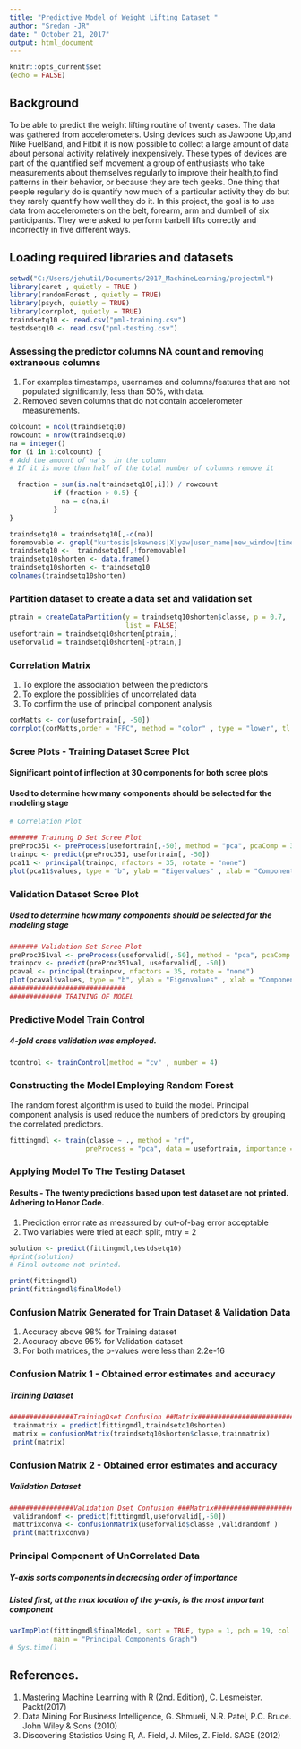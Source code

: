 ---
title: "Predictive Model of Weight Lifting Dataset "
author: "Sredan -JR"
date: " October 21, 2017"
output: html_document
---
```{r setup, include=FALSE}
knitr::opts_current$set
(echo = FALSE)
```
##  Background
To be able to predict the weight lifting routine of twenty cases. The data was gathered from accelerometers. Using devices such as Jawbone Up,and Nike FuelBand, and Fitbit it is now possible to collect a large amount of data about personal activity relatively inexpensively. These types of devices are part of the quantified self movement a group of enthusiasts who take measurements about themselves regularly to improve their health,to find patterns in their behavior, or because they are tech geeks. One thing that people regularly do is quantify how much of a particular activity they do but they rarely quantify how well they do it. In this project, the goal is to use data from accelerometers on the belt, forearm, arm and dumbell of six participants. They were asked to perform barbell lifts correctly and incorrectly in five different ways.   

## Loading required libraries and datasets
```{r}
setwd("C:/Users/jehuti1/Documents/2017_MachineLearning/projectml")
library(caret , quietly = TRUE )
library(randomForest , quietly = TRUE)
library(psych, quietly = TRUE)
library(corrplot, quietly = TRUE)
traindsetq10 <- read.csv("pml-training.csv")
testdsetq10 <- read.csv("pml-testing.csv")
```
### Assessing the predictor columns NA count and removing extraneous columns 
1. For examples timestamps, usernames and columns/features that are not populated significantly, less than 50%,  with data. 
2. Removed seven columns that do not contain accelerometer measurements.

```{r, warning= FALSE }
colcount = ncol(traindsetq10)
rowcount = nrow(traindsetq10)
na = integer()
for (i in 1:colcount) {
# Add the amount of na's  in the column
# If it is more than half of the total number of columns remove it  

  fraction = sum(is.na(traindsetq10[,i])) / rowcount
           if (fraction > 0.5) {
             na = c(na,i)
           }
}

traindsetq10 = traindsetq10[,-c(na)]
foremovable <- grepl("kurtosis|skewness|X|yaw|user_name|new_window|timestamp",colnames(traindsetq10))
traindsetq10 <-  traindsetq10[,!foremovable]
traindsetq10shorten <- data.frame()
traindsetq10shorten <- traindsetq10
colnames(traindsetq10shorten)

```
### Partition dataset to create a data set and validation set
```{r, warning = FALSE}
ptrain = createDataPartition(y = traindsetq10shorten$classe, p = 0.7, 
                             list = FALSE)
usefortrain = traindsetq10shorten[ptrain,]
useforvalid = traindsetq10shorten[-ptrain,]
```

### Correlation Matrix 
1. To explore the association between the predictors
2. To explore the possiblities of uncorrelated data
3. To confirm the use of principal component analysis
```{r}
corMatts <- cor(usefortrain[, -50])
corrplot(corMatts,order = "FPC", method = "color" , type = "lower", tl.cex = 0.8, tl.col = rgb(0,0,0))
```

###  Scree Plots - Training Dataset Scree Plot
#### Significant point of inflection at 30 components for both scree plots
#### Used to determine how many components should be selected for the modeling stage
```{r, warning = FALSE}
# Correlation Plot

####### Training D Set Scree Plot
preProc351 <- preProcess(usefortrain[,-50], method = "pca", pcaComp = 35 )
trainpc <- predict(preProc351, usefortrain[, -50])
pca11 <- principal(trainpc, nfactors = 35, rotate = "none") 
plot(pca11$values, type = "b", ylab = "Eigenvalues" , xlab = "Component"  )
```

### Validation Dataset Scree Plot
##### Used to determine how many components should be selected for the modeling stage
```{r}
####### Validation Set Scree Plot
preProc351val <- preProcess(useforvalid[,-50], method = "pca", pcaComp = 35 )
trainpcv <- predict(preProc351val, useforvalid[, -50])
pcaval <- principal(trainpcv, nfactors = 35, rotate = "none") 
plot(pcaval$values, type = "b", ylab = "Eigenvalues" , xlab = "Component"  )
#############################
############# TRAINING OF MODEL
```
### Predictive Model Train Control 
##### 4-fold cross validation was employed.
 
```{r, warning = FALSE}
tcontrol <- trainControl(method = "cv" , number = 4)
```
### Constructing the Model Employing Random Forest
The random forest algorithm is used to build the model. Principal component analysis is used reduce the numbers of predictors by grouping the correlated predictors.
```{r, warning= FALSE }
fittingmdl <- train(classe ~ ., method = "rf", 
                   preProcess = "pca", data = usefortrain, importance = TRUE)
```
### Applying Model To The Testing Dataset
#### Results - The twenty predictions based upon test dataset are not printed. Adhering to Honor Code.
1. Prediction error rate as meassured by out-of-bag error acceptable
2. Two variables were tried at each split, mtry = 2
```{r, warning = FALSE}
solution <- predict(fittingmdl,testdsetq10)
#print(solution)
# Final outcome not printed.
```
```{r, warning = FALSE}
print(fittingmdl)
print(fittingmdl$finalModel)
```
### Confusion Matrix Generated for Train Dataset & Validation Data
1. Accuracy above 98% for Training dataset
2. Accuracy above 95% for Validation dataset
3. For both matrices, the p-values were less than 2.2e-16

### Confusion Matrix 1 -  Obtained error estimates and accuracy
##### Training Dataset
```{r, warning = FALSE}
################TrainingDset Confusion ##Matrix#######################################################
 trainmatrix = predict(fittingmdl,traindsetq10shorten)
 matrix = confusionMatrix(traindsetq10shorten$classe,trainmatrix)
 print(matrix)
```
### Confusion Matrix 2 -   Obtained error estimates and accuracy
##### Validation Dataset
```{r, warning = FALSE}
################Validation Dset Confusion ###Matrix#######################################################
 validrandomf <- predict(fittingmdl,useforvalid[,-50])
 mattrixconva <- confusionMatrix(useforvalid$classe ,validrandomf )
 print(mattrixconva)
```
### Principal Component of UnCorrelated Data 
#####  Y-axis sorts components in decreasing order of importance
#####  Listed first, at the max location of the y-axis, is the most important component
```{r, warning = FALSE}
varImpPlot(fittingmdl$finalModel, sort = TRUE, type = 1, pch = 19, col = 1, cex = 1,
           main = "Principal Components Graph")
# Sys.time()
```
## References.
1. Mastering Machine Learning with R (2nd. Edition), C. Lesmeister. Packt(2017) 
2. Data Mining For Business Intelligence, G. Shmueli, N.R. Patel, P.C. Bruce. John Wiley & Sons (2010)
3. Discovering Statistics Using R, A. Field, J. Miles, Z. Field.  SAGE (2012)
